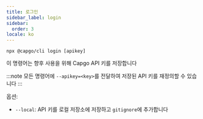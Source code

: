 ```yaml
---
title: 로그인
sidebar_label: login
sidebar:
  order: 3
locale: ko
---
```


`npx @capgo/cli login [apikey]`

이 명령어는 향후 사용을 위해 Capgo API 키를 저장합니다

:::note
모든 명령어에 `--apikey=<key>`를 전달하여 저장된 API 키를 재정의할 수 있습니다
:::

옵션:

- `--local`: API 키를 로컬 저장소에 저장하고 `gitignore`에 추가합니다